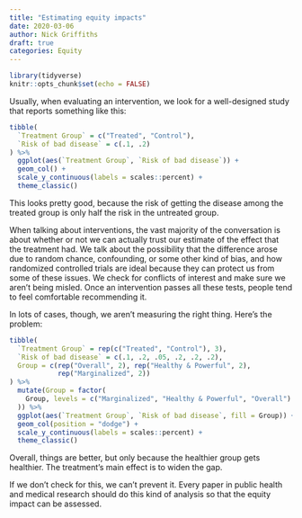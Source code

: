 ```yaml
---
title: "Estimating equity impacts"
date: 2020-03-06
author: Nick Griffiths
draft: true
categories: Equity
---
```


```r
library(tidyverse)
knitr::opts_chunk$set(echo = FALSE)
```

Usually, when evaluating an intervention, we look for a well-designed study that reports something like this:

```r
tibble(
  `Treatment Group` = c("Treated", "Control"),
  `Risk of bad disease` = c(.1, .2)
) %>%
  ggplot(aes(`Treatment Group`, `Risk of bad disease`)) +
  geom_col() +
  scale_y_continuous(labels = scales::percent) +
  theme_classic()
```

This looks pretty good, because the risk of getting the disease among the treated group is only half the risk in the untreated group.

When talking about interventions, the vast majority of the conversation is about whether or not we can actually trust our estimate of the effect that the treatment had. We talk about the possibility that the difference arose due to random chance, confounding, or some other kind of bias, and how randomized controlled trials are ideal because they can protect us from some of these issues. We check for conflicts of interest and make sure we aren't being misled. Once an intervention passes all these tests, people tend to feel comfortable recommending it.

In lots of cases, though, we aren't measuring the right thing. Here's the problem:

```r
tibble(
  `Treatment Group` = rep(c("Treated", "Control"), 3),
  `Risk of bad disease` = c(.1, .2, .05, .2, .2, .2),
  Group = c(rep("Overall", 2), rep("Healthy & Powerful", 2),
            rep("Marginalized", 2))
) %>%
  mutate(Group = factor(
    Group, levels = c("Marginalized", "Healthy & Powerful", "Overall")
  )) %>%
  ggplot(aes(`Treatment Group`, `Risk of bad disease`, fill = Group)) +
  geom_col(position = "dodge") +
  scale_y_continuous(labels = scales::percent) +
  theme_classic()
```

Overall, things are better, but only because the healthier group gets healthier. The treatment's main effect is to widen the gap.

If we don't check for this, we can't prevent it. Every paper in public health and medical research should do this kind of analysis so that the equity impact can be assessed.
